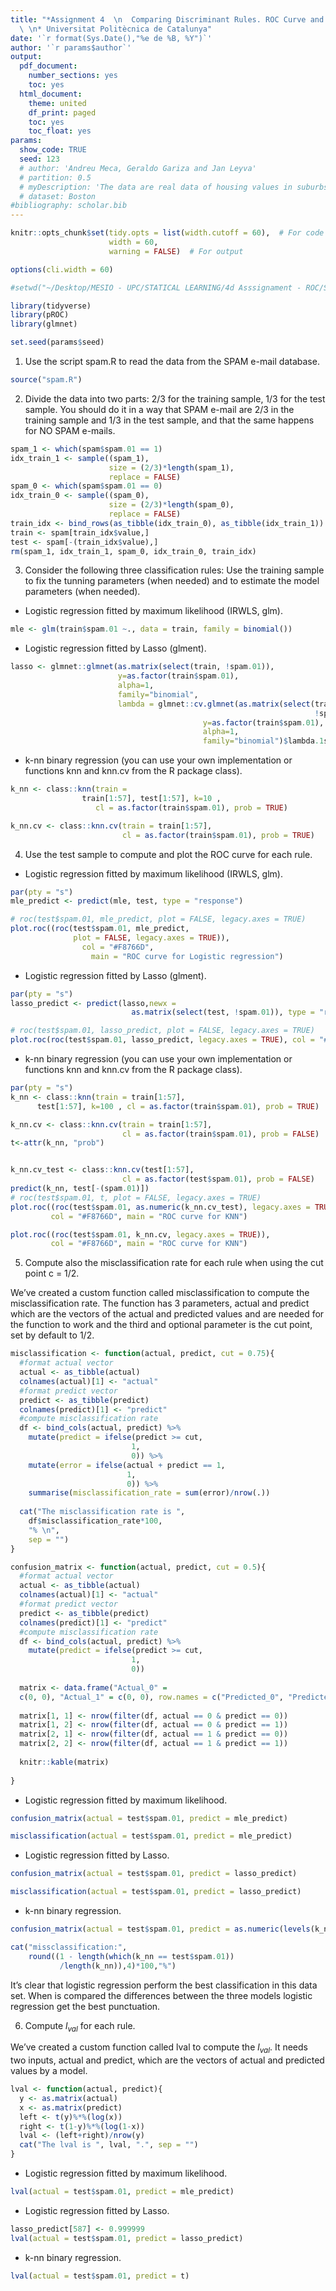 ```yaml
---
title: "*Assignment 4  \n  Comparing Discriminant Rules. ROC Curve and other methods
  \ \n* Universitat Politècnica de Catalunya"
date: '`r format(Sys.Date(),"%e de %B, %Y")`'
author: '`r params$author`'
output:
  pdf_document:
    number_sections: yes
    toc: yes
  html_document:
    theme: united
    df_print: paged
    toc: yes
    toc_float: yes
params:
  show_code: TRUE
  seed: 123
  # author: 'Andreu Meca, Geraldo Gariza and Jan Leyva'
  # partition: 0.5
  # myDescription: 'The data are real data of housing values in suburbs of Boston [@harrison1978hedonic; @belsley2005regression]'
  # dataset: Boston
#bibliography: scholar.bib  
---
```


```r
knitr::opts_chunk$set(tidy.opts = list(width.cutoff = 60),  # For code
                      width = 60,
                      warning = FALSE)  # For output

options(cli.width = 60)
```

```r
#setwd("~/Desktop/MESIO - UPC/STATICAL LEARNING/4d Asssignament - ROC/SPAM E-mail Database-20210308")
```

```r
library(tidyverse)
library(pROC)
library(glmnet)
```

```r
set.seed(params$seed)
```

1. Use the script spam.R to read the data from the SPAM e-mail database.

```r
source("spam.R")
```

2. Divide the data into two parts: 2/3 for the training sample, 1/3 for the test sample. You should do it in a way that SPAM e-mail are 2/3 in the training sample and 1/3 in the test sample, and that the same happens for NO SPAM e-mails.

```r
spam_1 <- which(spam$spam.01 == 1)
idx_train_1 <- sample((spam_1), 
                      size = (2/3)*length(spam_1), 
                      replace = FALSE)
spam_0 <- which(spam$spam.01 == 0)
idx_train_0 <- sample((spam_0), 
                      size = (2/3)*length(spam_0), 
                      replace = FALSE)
train_idx <- bind_rows(as_tibble(idx_train_0), as_tibble(idx_train_1))
train <- spam[train_idx$value,]
test <- spam[-(train_idx$value),]
rm(spam_1, idx_train_1, spam_0, idx_train_0, train_idx)
```

3. Consider the following three classification rules:
Use the training sample to fix the tunning parameters (when needed) and to estimate the model parameters (when needed). 

+ Logistic regression fitted by maximum likelihood (IRWLS, glm).

```r
mle <- glm(train$spam.01 ~., data = train, family = binomial())
```

+ Logistic regression fitted by Lasso (glment).

```r
lasso <- glmnet::glmnet(as.matrix(select(train, !spam.01)), 
                        y=as.factor(train$spam.01), 
                        alpha=1, 
                        family="binomial", 
                        lambda = glmnet::cv.glmnet(as.matrix(select(train, 
                                                                    !spam.01)), 
                                           y=as.factor(train$spam.01), 
                                           alpha=1, 
                                           family="binomial")$lambda.1se)
```

+ k-nn binary regression (you can use your own implementation or functions knn and knn.cv from the R package class).

```r
k_nn <- class::knn(train = 
                train[1:57], test[1:57], k=10 , 
                   cl = as.factor(train$spam.01), prob = TRUE)

k_nn.cv <- class::knn.cv(train = train[1:57], 
                         cl = as.factor(train$spam.01), prob = TRUE)
```

4. Use the test sample to compute and plot the ROC curve for each rule.

+ Logistic regression fitted by maximum likelihood (IRWLS, glm).

```r
par(pty = "s")
mle_predict <- predict(mle, test, type = "response")

# roc(test$spam.01, mle_predict, plot = FALSE, legacy.axes = TRUE)
plot.roc((roc(test$spam.01, mle_predict, 
              plot = FALSE, legacy.axes = TRUE)), 
                col = "#F8766D", 
                  main = "ROC curve for Logistic regression")
```

+ Logistic regression fitted by Lasso (glment).

```r
par(pty = "s")
lasso_predict <- predict(lasso,newx = 
                           as.matrix(select(test, !spam.01)), type = "response")

# roc(test$spam.01, lasso_predict, plot = FALSE, legacy.axes = TRUE)
plot.roc(roc(test$spam.01, lasso_predict, legacy.axes = TRUE), col = "#F8766D", main = "ROC curve for LASSO")
```

+ k-nn binary regression (you can use your own implementation or functions knn and knn.cv from the R package class).

```r
par(pty = "s")
k_nn <- class::knn(train = train[1:57], 
      test[1:57], k=100 , cl = as.factor(train$spam.01), prob = TRUE)

k_nn.cv <- class::knn.cv(train = train[1:57], 
                         cl = as.factor(train$spam.01), prob = FALSE)
t<-attr(k_nn, "prob")


k_nn.cv_test <- class::knn.cv(test[1:57], 
                         cl = as.factor(test$spam.01), prob = FALSE)
predict(k_nn, test[-(spam.01)])
# roc(test$spam.01, t, plot = FALSE, legacy.axes = TRUE)
plot.roc((roc(test$spam.01, as.numeric(k_nn.cv_test), legacy.axes = TRUE)), 
         col = "#F8766D", main = "ROC curve for KNN")
```

```r
plot.roc((roc(test$spam.01, k_nn.cv, legacy.axes = TRUE)), 
         col = "#F8766D", main = "ROC curve for KNN")
```

5. Compute also the misclassification rate for each rule when using the
cut point c = 1/2.

We've created a custom function called misclassification to compute the misclassification rate. The function has 3 parameters, actual and predict which are the vectors of the actual and predicted values and are needed for the function to work and the third and optional parameter is the cut point, set by default to 1/2. 

```r
misclassification <- function(actual, predict, cut = 0.75){
  #format actual vector
  actual <- as_tibble(actual)
  colnames(actual)[1] <- "actual"
  #format predict vector
  predict <- as_tibble(predict)
  colnames(predict)[1] <- "predict"
  #compute misclassification rate
  df <- bind_cols(actual, predict) %>% 
    mutate(predict = ifelse(predict >= cut,
                           1,
                           0)) %>% 
    mutate(error = ifelse(actual + predict == 1,
                          1,
                          0)) %>% 
    summarise(misclassification_rate = sum(error)/nrow(.))
  
  cat("The misclassification rate is ", 
    df$misclassification_rate*100, 
    "% \n",
    sep = "")
}
```


```r
confusion_matrix <- function(actual, predict, cut = 0.5){
  #format actual vector
  actual <- as_tibble(actual)
  colnames(actual)[1] <- "actual"
  #format predict vector
  predict <- as_tibble(predict)
  colnames(predict)[1] <- "predict"
  #compute misclassification rate
  df <- bind_cols(actual, predict) %>% 
    mutate(predict = ifelse(predict >= cut,
                           1,
                           0))
  
  matrix <- data.frame("Actual_0" = 
  c(0, 0), "Actual_1" = c(0, 0), row.names = c("Predicted_0", "Predicted_1"))
  
  matrix[1, 1] <- nrow(filter(df, actual == 0 & predict == 0))
  matrix[1, 2] <- nrow(filter(df, actual == 0 & predict == 1))
  matrix[2, 1] <- nrow(filter(df, actual == 1 & predict == 0))
  matrix[2, 2] <- nrow(filter(df, actual == 1 & predict == 1))
  
  knitr::kable(matrix)
  
}
```
+ Logistic regression fitted by maximum likelihood.
```r
confusion_matrix(actual = test$spam.01, predict = mle_predict)
```


```r
misclassification(actual = test$spam.01, predict = mle_predict)
```

+ Logistic regression fitted by Lasso.
````r
confusion_matrix(actual = test$spam.01, predict = lasso_predict)
`````


```r
misclassification(actual = test$spam.01, predict = lasso_predict)
```

+ k-nn binary regression.

```r
confusion_matrix(actual = test$spam.01, predict = as.numeric(levels(k_nn))[k_nn])
```


```r
cat("missclassification:",
    round((1 - length(which(k_nn == test$spam.01))
           /length(k_nn)),4)*100,"%")
```

It's clear that logistic regression perform the best classification in this data set. When is compared the differences between the three models logistic regression get the best punctuation.

6. Compute $l_{val}$ for each rule.

We've created a custom function called lval to compute the $l_{val}$. It needs two inputs, actual and predict, which are the vectors of actual and predicted values by a model.

```r
lval <- function(actual, predict){
  y <- as.matrix(actual)
  x <- as.matrix(predict)
  left <- t(y)%*%(log(x))
  right <- t(1-y)%*%(log(1-x))
  lval <- (left+right)/nrow(y)
  cat("The lval is ", lval, ".", sep = "")
}
```

+ Logistic regression fitted by maximum likelihood.

```r
lval(actual = test$spam.01, predict = mle_predict)
```

+ Logistic regression fitted by Lasso.

```r

lasso_predict[587] <- 0.999999
lval(actual = test$spam.01, predict = lasso_predict)
```

+ k-nn binary regression.

```r
lval(actual = test$spam.01, predict = t)
```



